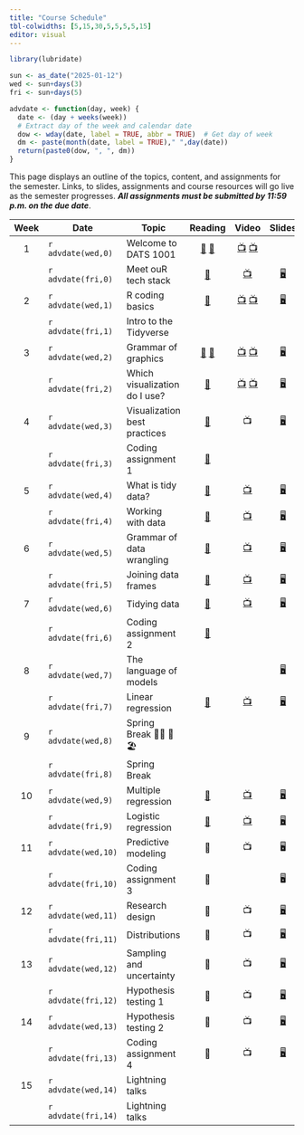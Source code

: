 ```yaml
---
title: "Course Schedule"
tbl-colwidths: [5,15,30,5,5,5,5,15]
editor: visual
---
```


```r
library(lubridate)

sun <- as_date("2025-01-12")
wed <- sun+days(3)
fri <- sun+days(5)

advdate <- function(day, week) {
  date <- (day + weeks(week))
  # Extract day of the week and calendar date
  dow <- wday(date, label = TRUE, abbr = TRUE)  # Get day of week
  dm <- paste(month(date, label = TRUE)," ",day(date))
  return(paste0(dow, ", ", dm))
}
```

This page displays an outline of the topics, content, and assignments
for the semester. Links, to slides, assignments and course resources
will go live as the semester progresses. ***All assignments must be
submitted by 11:59 p.m. on the due date***.

::: column-screen-inset-right
| Week | Date                | Topic                         |                                                                               Reading                                                                               |                                                     Video                                                      |                    Slides                     |                           Assignment                            |      Due Date       |
|:-------:|---------|---------|:-------:|:-------:|:-------:|:-------:|:-------:|
|  1   | `r advdate(wed,0)`  | Welcome to DATS 1001          | [📖](https://rstudio-education.github.io/hopr/starting.html "hopwr, Appendix A and B") [📖](https://quarto.org/docs/get-started/hello/rstudio.html "Hello, Quarto") |                     [📺](https://youtu.be/eimM6pNkYjE) [📺](https://youtu.be/6QN9ZYURDFg)                      |                                               |                                                                 |                     |
|      | `r advdate(fri,0)`  | Meet ouR tech stack           |                                                [📖](https://www.markdownguide.org/getting-started/ "Markdown Guide")                                                |                               [📺](https://www.youtube.com/watch?v=bTVIMt3XllM)                                |  [🖥️](slides/week-1.2.qmd "Week 1.2 slides")  |                                                                 |                     |
|  2   | `r advdate(wed,1)`  | R coding basics               |                                                     [📖](https://rstudio-education.github.io/hopr/basics.html)                                                      |    [📺](https://www.youtube.com/watch?v=hvFBDmT4bdY) [📺](https://youtu.be/9f2g7RN5N0I?si=WMsaGlhFC7Fx-ZNy)    |  [🖥️](slides/week-2.1.qmd "Week 2.1 slides")  |                                                                 |                     |
|      | `r advdate(fri,1)`  | Intro to the Tidyverse        |                                                                                                                                                                     |                                                                                                                |                                               |                                                                 |                     |
|  3   | `r advdate(wed,2)`  | Grammar of graphics           |                         [📖](https://r4ds.hadley.nz/data-import "r4ds, chap. 7") [📖](https://r4ds.hadley.nz/data-visualize.html "r4ds, 2")                         |  [📺](https://youtu.be/QG1oDJPoIio "Make a bar chart") [📺](https://youtu.be/-1YhCql-gMo "Make a histogram")   |  [🖥️](slides/week-3.1.qmd "Week 3.1 slides")  |                                                                 |                     |
|      | `r advdate(fri,2)`  | Which visualization do I use? |                                                      [📖](https://r4ds.hadley.nz/layers.html "r4ds, 9.1-9.4")                                                       | [📺](https://youtu.be/PnmQ2MFQpIc "Make a line chart") [📺](https://youtu.be/FiosjUVyfLM "Make a scatterplot") |  [🖥️](slides/week-3.2.qmd "Week 3.2 slides")  |                                                                 |                     |
|  4   | `r advdate(wed,3)`  | Visualization best practices  |                                                     [📖](https://r4ds.hadley.nz/communication "r4ds, chap. 11")                                                     |                                                       📺                                                       |  [🖥️](slides/week-4.1.qmd "Week 4.1 slides")  |                                                                 |                     |
|      | `r advdate(fri,3)`  | Coding assignment 1           |                                             [📖](https://www-jstor-org.proxygw.wrlc.org/stable/1951731?seq=8 "Lipset")                                              |                                                                                                                |                                               | [🧮](assignments/coding-assignment-1.qmd "Coding assignment 1") | `r advdate(sun,4)`  |
|  5   | `r advdate(wed,4)`  | What is tidy data?            |                                               [📖](https://r4ds.hadley.nz/data-tidy#sec-tidy-data "r4ds, chap. 5.2")                                                |                  [📺](https://youtu.be/ZwJsSjJRuMU?si=A6ucJ7jHL1s3T3uT "Reading data into R")                  |  [🖥️](slides/week-5.1.qmd "Week 5.1 slides")  |                                                                 |                     |
|      | `r advdate(fri,4)`  | Working with data             |                                                  [📖](https://r4ds.hadley.nz/data-transform "rd4s, chap. 3.1-3.4")                                                  |           [📺](https://youtu.be/ScQD47eJeAE?si=Rc6epCTKhQVtkCjS "Transforming data w/ dplyr verbs")            |    [🖥️](slides/week-5.2 "Week 5.2 slides")    |                                                                 |                     |
|  6   | `r advdate(wed,5)`  | Grammar of data wrangling     |                                                [📖](https://r4ds.hadley.nz/data-transform#groups "r4ds, chap. 3.5")                                                 |             [📺](https://youtu.be/mgBwVzMV-v8?si=4KP-qyDyssI92iFe "Grouping and summarizing data")             |    [🖥️](slides/week-6.1 "Week 6.1 slides")    |                                                                 |                     |
|      | `r advdate(fri,5)`  | Joining data frames           |                                                      [📖](https://r4ds.hadley.nz/joins.html "r4ds, chap. 19")                                                       |          [📺](https://youtu.be/wNF3ZPneHWw?si=TyiXrsAxgbdrztD4 "Merge data frames with left_join()")           |  [🖥️](slides/week-6.2.qmd "Week 6.2 slides")  |                                                                 |                     |
|  7   | `r advdate(wed,6)`  | Tidying data                  |                                                    [📖](https://r4ds.hadley.nz/data-tidy "r4ds, chap. 5.3-5.5")                                                     |                     [📺](https://youtu.be/xa0tYCfHHTI?si=1YII-L90IY05UZ70 "Tidying data")                      |   [🖥️](slides/week-7.1.qmd "Week 7 slides")   |                                                                 |                     |
|      | `r advdate(fri,6)`  | Coding assignment 2           |                                            [📖](https://link.springer.com/article/10.1057/palgrave.ap.5500151 "Norris")                                             |                                                                                                                |                                               | [🧮](assignments/coding-assignment-2.qmd "Coding assingment 2") | `r advdate(sun,7)`  |
|  8   | `r advdate(wed,7)`  | The language of models        |                                                                                                                                                                     |                                                                                                                |  [🖥️](slides/week-8.1.qmd "Week 8.1 slides")  |                                                                 |                     |
|      | `r advdate(fri,7)`  | Linear regression             |                                                  [📖](https://openintro-ims.netlify.app/model-slr "IMS, chap. 7")                                                   |                             [📺](https://youtu.be/dLc-lfEEYss?si=-Zelb-HBAP-MPvnF)                             |  [🖥️](slides/week-8.2.qmd "Week 8.2 slides")  |                                                                 |                     |
|  9   | `r advdate(wed,8)`  | Spring Break 🏄‍♂️ 🌴 🏖️         |                                                                                                                                                                     |                                                                                                                |                                               |                                                                 |                     |
|      | `r advdate(fri,8)`  | Spring Break                  |                                                                                                                                                                     |                                                                                                                |                                               |                                                                 |                     |
|  10  | `r advdate(wed,9)`  | Multiple regression           |                                                  [📖](https://openintro-ims.netlify.app/model-mlr "IMS, chap. 8")                                                   |                             [📺](https://youtu.be/jXg0vU0y1ak?si=rhQ9uWhuhVqnI-Ox)                             |   [🖥️](slides/week-9.1.qmd "Week 9 sides")    |                                                                 |                     |
|      | `r advdate(fri,9)`  | Logistic regression           |                                                [📖](https://openintro-ims.netlify.app/model-logistic "IMS, chap. 9")                                                |                             [📺](https://youtu.be/xuTiAW0OR40?si=sUoIr5pzHwHEpazO)                             |  [🖥️](slides/week-9.2.qmd "Week 9.2 slides")  |  [✍️](project/project-assignment-1.qmd "Project assignment 1")  | `r advdate(sun,10)` |
|  11  | `r advdate(wed,10)` | Predictive modeling           |                                                                                 📖                                                                                  |                                                       📺                                                       |                      🖥️                       |                                                                 |                     |
|      | `r advdate(fri,10)` | Coding assignment 3           |                                                                                 📖                                                                                  |                                                                                                                |                      🖥️                       | [🧮](assignments/coding-assignment-3.qmd "Coding assingment 3") | `r advdate(sun,11)` |
|  12  | `r advdate(wed,11)` | Research design               |                                                                                 📖                                                                                  |                                                       📺                                                       | [🖥️](slides/week-11.1.qmd "Week 11.1 slides") |                                                                 |                     |
|      | `r advdate(fri,11)` | Distributions                 |                                                                                 📖                                                                                  |                                                       📺                                                       | [🖥️](slides/week-11.2.qmd "Week 11.2 slides") |  [✍️](project/project-assignment-2.qmd "Project assignment 2")  | `r advdate(sun,12)` |
|  13  | `r advdate(wed,12)` | Sampling and uncertainty      |                                                                                 📖                                                                                  |                                                       📺                                                       | [🖥️](slides/week-12.1.qmd "Week 12.1 slides") |                                                                 |                     |
|      | `r advdate(fri,12)` | Hypothesis testing 1          |                                                                                 📖                                                                                  |                                                       📺                                                       | [🖥️](slides/week-12.2.qmd "Week 12.2 slides") |                                                                 |                     |
|  14  | `r advdate(wed,13)` | Hypothesis testing 2          |                                                                                 📖                                                                                  |                                                       📺                                                       | [🖥️](slides/week-13.1.qmd "Week 13.1 slides") |                                                                 |                     |
|      | `r advdate(fri,13)` | Coding assignment 4           |                                                                                 📖                                                                                  |                                                       📺                                                       | [🖥️](slides/week-13.2.qmd "Week 13.2 slides") | [🧮](assignments/coding-assignment-4.qmd "Coding assingment 4") | `r advdate(sun,13)` |
|  15  | `r advdate(wed,14)` | Lightning talks               |                                                                                                                                                                     |                                                                                                                |                                               |                                                                 |                     |
|      | `r advdate(fri,14)` | Lightning talks               |                                                                                                                                                                     |                                                                                                                |                                               |  [✍️](project/project-assignment-3.qmd "Project assignment 3")  | `r advdate(fri,15)` |
:::
